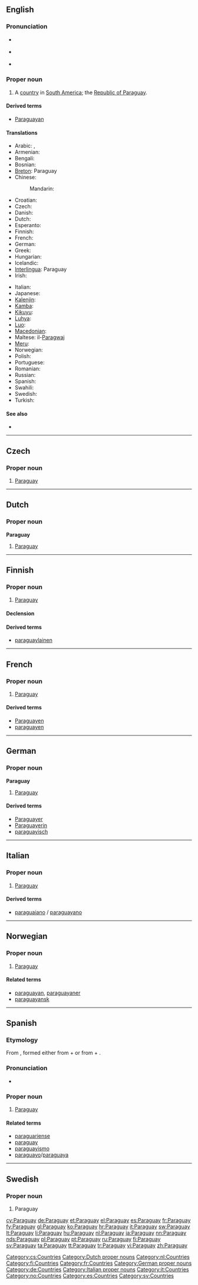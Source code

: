 {{also|paraguay}}
==English==

===Pronunciation===
* {{a|UK}} {{IPA|/ˈpæɹ.ə.ɡwaɪ/|/ˈpæɹ.ə.ɡweɪ/}}
* {{a|US}} {{IPA|/ˈpɛɹ.ə.ɡweɪ/|/ˈpæɹ.ə.ɡweɪ/|/ˈpɛɹ.ə.ɡwaɪ/}}
* {{audio|en-us-Paraguay.ogg|Audio (US)}}

===Proper noun===
{{en-proper noun}}

# A [[country]] in [[South America]]; the [[w:Republic of Paraguay|Republic of Paraguay]].

====Derived terms====
* [[Paraguayan]]

====Translations====
{{trans-top|country in South America}}
* Arabic: {{t|ar|باراجواي|m|tr=baragway}}, {{t|ar|باراغواي|m|tr=baraghway}}
* Armenian: {{t-|hy|Պարագվայ|tr=Paragvay}}
* Bengali: {{t-|bn|প্যারাগুয়ে}}
* Bosnian: {{t-|bs|Paragvaj|m}}
* [[Breton]]: Paraguay
* Chinese:
*: Mandarin: {{t-|cmn|巴拉圭|tr=Bālāguī|sc=Hani}}
* Croatian: {{t+|hr|Paragvaj|m}}
* Czech: {{t-|cs|Paraguay}}
* Danish: {{t-|da|Paraguay}}
* Dutch: {{t+|nl|Paraguay}}
* Esperanto: {{t-|eo|Paragvajo|xs=Esperanto}}
* Finnish: {{t+|fi|Paraguay}}
* French: {{t+|fr|Paraguay|m}}
* German: {{t+|de|Paraguay}}
* Greek: {{t+|el|Παραγουάη|f|tr=Paragouái}}
* Hungarian: {{t+|hu|Paraguay}}
* Icelandic: {{t+|is|Paragvæ}}
* [[Interlingua]]: Paraguay
* Irish: {{t+|ga|Paragua|xs=Irish}}
{{trans-mid}}
* Italian: {{t+|it|Paraguay|m}}
* Japanese: {{t+|ja|パラグアイ|tr=Paraguai}}
* [[Kalenjin]]: {{tø|kln|Paragwe}}
* [[Kamba]]: {{tø|kam|Paragwe}}
* [[Kikuyu]]: {{tø|ki|Paragwe}}
* [[Luhya]]: {{tø|luy|Paragwe}}
* [[Luo]]: {{tø|luo|Paragwe}}
* [[Macedonian]]: {{t-|mk|Парагвај|m|tr=Páragvaj}}
* Maltese: il-[[Paragwaj]]
* [[Meru]]: {{tø|mer|paragwe}}
* Norwegian: {{t-|no|Paraguay}}
* Polish: {{t+|pl|Paragwaj}}
* Portuguese: {{t+|pt|Paraguai}}
* Romanian: {{t-|ro|Paraguai|n}}
* Russian: {{t+|ru|Парагвай|m|tr=Paragváj}}
* Spanish: {{t+|es|Paraguay|m}}
* Swahili: {{t+|sw|Paragwai|xs=Swahili}}
* Swedish: {{t+|sv|Paraguay}}
* Turkish: {{t+|tr|Paraguay}}
{{trans-bottom}}

====See also====
* {{list|en|countries of South America}}

----

==Czech==

===Proper noun===
{{cs-proper noun|g=}}

# [[#English|Paraguay]]

[[Category:cs:Countries]]

----

==Dutch==

===Proper noun===
'''Paraguay''' {{n}}

# [[#English|Paraguay]]

[[Category:Dutch proper nouns]]
[[Category:nl:Countries]]

----

==Finnish==
{{wikipedia|lang=fi}}

===Proper noun===
{{infl|fi|proper noun}}

# [[#English|Paraguay]]

====Declension====
{{fi-decl-rosé|Paragua|y|a|en|i|nopl=1}}

====Derived terms====
* [[paraguaylainen]]

[[Category:fi:Countries]]

----

==French==

===Proper noun===
{{fr-proper noun|m}}

# [[#English|Paraguay]]

====Derived terms====
* [[Paraguayen]]
* [[paraguayen]]

[[Category:fr:Countries]]

----

==German==
{{wikipedia|lang=de}}

===Proper noun===
'''Paraguay''' {{n}}

# [[#English|Paraguay]]

====Derived terms====
* [[Paraguayer]]
* [[Paraguayerin]]
* [[paraguayisch]]

[[Category:German proper nouns]]
[[Category:de:Countries]]

----

==Italian==
{{wikipedia|lang=it}}

===Proper noun===
{{it-proper noun|g=m}}

# [[#English|Paraguay]]

====Derived terms====
* [[paraguaiano]] / [[paraguayano]]

[[Category:Italian proper nouns]]
[[Category:it:Countries]]

----

==Norwegian==

===Proper noun===
{{infl|no|proper noun}}

# [[#English|Paraguay]]

====Related terms====
* [[paraguayan]], [[paraguayaner]]
* [[paraguayansk]]

[[Category:no:Countries]]

----

==Spanish==
{{wikipedia|lang=es}}

===Etymology===
From {{etyl|gn|es}} {{term|Paraguay|lang=gn}}, formed either from {{term|pará||sea|lang=gn}} + {{term|gúa||bordering|lang=gn}} or from {{term|paraguã||crown of feathers|lang=gn}} + {{term|y||river|lang=gn}}.

===Pronunciation===
* {{audio|Es-Paraguay.ogg|audio}}

===Proper noun===
{{es-proper noun|f}}

# [[#English|Paraguay]]

====Related terms====
* [[paraguariense]]
* [[paraguay]]
* [[paraguayismo]]
* [[paraguayo]]/[[paraguaya]]

[[Category:es:Countries]]

----

==Swedish==

===Proper noun===
{{infl|sv|proper noun}}

# Paraguay

[[Category:sv:Countries]]

[[cy:Paraguay]]
[[de:Paraguay]]
[[et:Paraguay]]
[[el:Paraguay]]
[[es:Paraguay]]
[[fr:Paraguay]]
[[fy:Paraguay]]
[[gl:Paraguay]]
[[ko:Paraguay]]
[[hr:Paraguay]]
[[it:Paraguay]]
[[sw:Paraguay]]
[[lt:Paraguay]]
[[li:Paraguay]]
[[hu:Paraguay]]
[[nl:Paraguay]]
[[ja:Paraguay]]
[[nn:Paraguay]]
[[nds:Paraguay]]
[[pl:Paraguay]]
[[pt:Paraguay]]
[[ru:Paraguay]]
[[fi:Paraguay]]
[[sv:Paraguay]]
[[ta:Paraguay]]
[[tt:Paraguay]]
[[tr:Paraguay]]
[[vi:Paraguay]]
[[zh:Paraguay]]